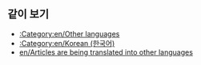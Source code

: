 {{en/Bilingual box| Ko
| ''이 페이지에서는 '''한국어로 번역 중인 문서'''에 대한 목록을 제공하고 있습니다.<br />{{en/S|ko/번역}} 틀을 사용한 문서는 자동으로 여기에 링크될 것입니다.''
| ''This page provides an index for a wide range of '''articles are being translated into German''' in OpenTTD Wiki.<br/>Articles with {{en/S|en/Translation}} templates automatically go here.''}}


== 같이 보기 ==
*[[:Category:en/Other languages]]
*[[:Category:en/Korean (한국어)]]
*[[en/Articles are being translated into other languages]]
